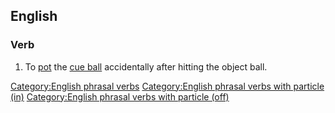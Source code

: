 ==English==

===Verb===
{{head|en|verb|head=[[go]] [[in]] [[off]]}}

# {{context|snooker|pool|lang=en}} To [[pot]] the [[cue ball]] accidentally after hitting the object ball.

[[Category:English phrasal verbs]]
[[Category:English phrasal verbs with particle (in)]]
[[Category:English phrasal verbs with particle (off)]]